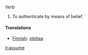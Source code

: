 Verb

#To authenticate by means of belief.

==== Translations ====

*[[Finnish]]: [[olettaa]]

[[it:assume]]